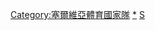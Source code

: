{{Navbox
| name      = 塞爾維亞國家體育隊
| title     = {{flagicon|SRB}} [[國家隊|塞爾維亞國家體育隊]]
| state     = {{{state|autocollapse}}}
| bodyclass = hlist

| list1 = 
* [[塞爾維亞國家美式足球隊|美式足球]]
* [[塞爾維亞國家棒球隊|棒球]]
* 籃球
** [[塞爾維亞國家女子籃球隊|女子]]
** [[塞爾維亞國家籃球隊|男子]]
** [[塞爾維亞國家男子三對三籃球隊|3x3]]
* 沙灘手球
** [[塞爾維亞國家女子沙灘手球隊|女子]]
** [[塞爾維亞國家沙灘手球隊|男子]]
* [[塞爾維亞國家板球隊|板球]]
* 足球
** [[塞爾維亞國家女子足球隊|女子]]
** [[塞爾維亞國家足球隊|男子]]
* [[塞爾維亞國家五人制足球隊|五人制]]
* 手球
** [[塞爾維亞國家女子手球隊|女子]]
** [[塞爾維亞國家手球隊|男子]]
* [[塞爾維亞國家冰球隊|冰球]]
* [[塞爾維亞國家合球隊|合球]]
* [[塞爾維亞國家聯盟式橄欖球隊|聯盟式橄欖球]]

* 橄欖球
** [[塞爾維亞國家女子橄欖球隊|女子]]
** [[塞爾維亞國家女子七人制橄欖球隊|F7]]
** [[塞爾維亞國家橄欖球隊|男子]]
** [[塞爾維亞國家七人制橄欖球隊|M7]]
* [[塞爾維亞國家女子壘球隊|壘球]]
* 網球
** [[塞爾維亞台維斯盃代表隊|男子]]
** [[塞爾維亞聯邦盃代表隊|女子]]
** [[塞爾維亞霍普曼盃代表隊|混和]]
* 排球
** [[塞爾維亞國家女子排球隊|女子]]
** [[塞爾維亞國家男子排球隊|男子]]
* 水球
** [[塞爾維亞國家女子水球隊|女子]]
** [[塞爾維亞國家男子水球隊|男子]]
| below = 
* [[奧林匹克運動會塞爾維亞代表團|奧運]]
* [[帕拉林匹克運動會塞爾維亞代表團|帕運]]
* [[歐洲運動會塞爾維亞代表團|歐洲運動會]]
* [[地中海運動會塞爾維亞代表團|地中海運動會]]
}}</div></div><includeonly>[[Category:塞爾維亞體育國家隊]]</includeonly><noinclude>
{{collapsible option}}
[[Category:塞爾維亞體育國家隊|*]]
[[Category:體育國家隊導航模板|S]]
</noinclude>